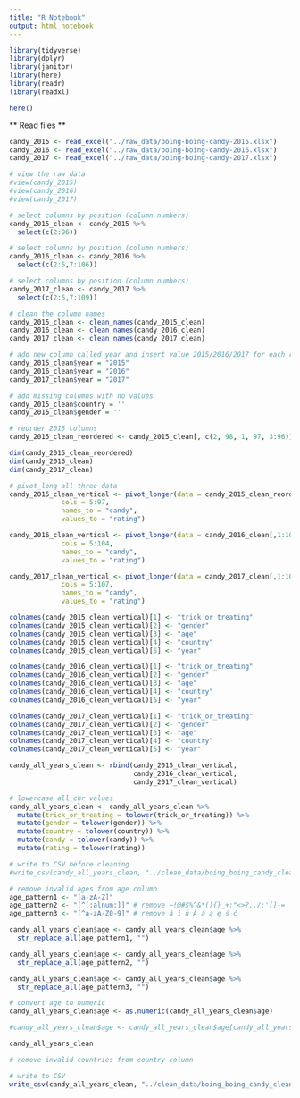 ```yaml
---
title: "R Notebook"
output: html_notebook
---
```


```r
library(tidyverse)
library(dplyr)
library(janitor)
library(here)
library(readr)
library(readxl)
```

```r
here()
```

** Read files **

```r
candy_2015 <- read_excel("../raw_data/boing-boing-candy-2015.xlsx")
candy_2016 <- read_excel("../raw_data/boing-boing-candy-2016.xlsx")
candy_2017 <- read_excel("../raw_data/boing-boing-candy-2017.xlsx")
```

```r
# view the raw data
#view(candy_2015)
#view(candy_2016)
#view(candy_2017)
```

```r
# select columns by position (column numbers)
candy_2015_clean <- candy_2015 %>%
  select(c(2:96))
```
```r
# select columns by position (column numbers)
candy_2016_clean <- candy_2016 %>%
  select(c(2:5,7:106))
```
```r
# select columns by position (column numbers)
candy_2017_clean <- candy_2017 %>%
  select(c(2:5,7:109))
```

```r
# clean the column names
candy_2015_clean <- clean_names(candy_2015_clean)
candy_2016_clean <- clean_names(candy_2016_clean)
candy_2017_clean <- clean_names(candy_2017_clean)
```

```r
# add new column called year and insert value 2015/2016/2017 for each row
candy_2015_clean$year = "2015"
candy_2016_clean$year = "2016"
candy_2017_clean$year = "2017"

# add missing columns with no values
candy_2015_clean$country = ''
candy_2015_clean$gender = ''
```

```r
# reorder 2015 columns
candy_2015_clean_reordered <- candy_2015_clean[, c(2, 98, 1, 97, 3:96)]
```

```r
dim(candy_2015_clean_reordered)
dim(candy_2016_clean)
dim(candy_2017_clean)
```

```r
# pivot_long all three data
candy_2015_clean_vertical <- pivot_longer(data = candy_2015_clean_reordered[,1:98],
             cols = 5:97,
             names_to = "candy",
             values_to = "rating")

candy_2016_clean_vertical <- pivot_longer(data = candy_2016_clean[,1:105],
             cols = 5:104,
             names_to = "candy",
             values_to = "rating")

candy_2017_clean_vertical <- pivot_longer(data = candy_2017_clean[,1:108],
             cols = 5:107,
             names_to = "candy",
             values_to = "rating")
```

```r
colnames(candy_2015_clean_vertical)[1] <- "trick_or_treating"
colnames(candy_2015_clean_vertical)[2] <- "gender"
colnames(candy_2015_clean_vertical)[3] <- "age"
colnames(candy_2015_clean_vertical)[4] <- "country"
colnames(candy_2015_clean_vertical)[5] <- "year"

colnames(candy_2016_clean_vertical)[1] <- "trick_or_treating"
colnames(candy_2016_clean_vertical)[2] <- "gender"
colnames(candy_2016_clean_vertical)[3] <- "age"
colnames(candy_2016_clean_vertical)[4] <- "country"
colnames(candy_2016_clean_vertical)[5] <- "year"

colnames(candy_2017_clean_vertical)[1] <- "trick_or_treating"
colnames(candy_2017_clean_vertical)[2] <- "gender"
colnames(candy_2017_clean_vertical)[3] <- "age"
colnames(candy_2017_clean_vertical)[4] <- "country"
colnames(candy_2017_clean_vertical)[5] <- "year"
```

```r
candy_all_years_clean <- rbind(candy_2015_clean_vertical,
                               candy_2016_clean_vertical,
                               candy_2017_clean_vertical)
```

```r
# lowercase all chr values
candy_all_years_clean <- candy_all_years_clean %>%
  mutate(trick_or_treating = tolower(trick_or_treating)) %>%
  mutate(gender = tolower(gender)) %>%
  mutate(country = tolower(country)) %>%
  mutate(candy = tolower(candy)) %>%
  mutate(rating = tolower(rating))
```

```r
# write to CSV before cleaning
#write_csv(candy_all_years_clean, "../clean_data/boing_boing_candy_clean_age.csv")
```

```r
# remove invalid ages from age column
age_pattern1 <- "[a-zA-Z]"
age_pattern2 <- "[^[:alnum:]]" # remove ~!@#$%^&*(){}_+:"<>?,./;'[]-=
age_pattern3 <- "[^a-zA-Z0-9]" # remove â í ü Â á ą ę ś ć

candy_all_years_clean$age <- candy_all_years_clean$age %>%
  str_replace_all(age_pattern1, "")

candy_all_years_clean$age <- candy_all_years_clean$age %>%
  str_replace_all(age_pattern2, "")

candy_all_years_clean$age <- candy_all_years_clean$age %>%
  str_replace_all(age_pattern3, "")
```

```r
# convert age to numeric
candy_all_years_clean$age <- as.numeric(candy_all_years_clean$age)

#candy_all_years_clean$age <- candy_all_years_clean$age[candy_all_years_clean$age < 5] <- 0

candy_all_years_clean
```

```r
# remove invalid countries from country column

```


```r
# write to CSV
write_csv(candy_all_years_clean, "../clean_data/boing_boing_candy_clean.csv")
```

